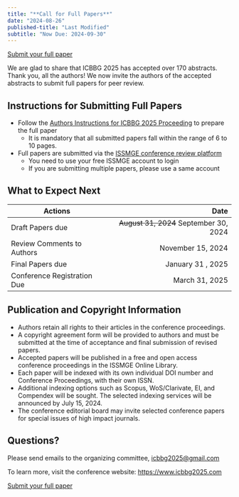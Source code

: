 ```yaml
---
title: "**Call for Full Papers**"
date: "2024-08-26"
published-title: "Last Modified"
subtitle: "Now Due: 2024-09-30"
---
```


[Submit your full paper](https://www.issmge.org/publications/review-platform/conferences/icbbg2025){.btn .btn-primary}

We are glad to share that ICBBG 2025 has accepted over 170 abstracts. Thank you, all the authors! 
We now invite the authors of the accepted abstracts to submit full papers for peer review.

## Instructions for Submitting Full Papers

- Follow the [Authors Instructions for ICBBG 2025 Proceeding](../resources/ICBBG2025_Proceedings_Author_Instructions.docx) to prepare the full paper
  - It is mandatory that all submitted papers fall within the range of 6 to 10 pages.
- Full papers are submitted via the [ISSMGE conference review platform](https://www.issmge.org/publications/review-platform/conferences/icbbg2025/submit-abstract) 
  - You need to use your free ISSMGE account to login
  - If you are submitting multiple papers, please use a same account

## What to Expect Next 

::: {.table-striped}

| Actions                     |                                   Date |
|-----------------------------|---------------------------------------:|
| Draft Papers due            | ~~August 31, 2024~~ September 30, 2024 |
| Review Comments to Authors  |                      November 15, 2024 |
| Final Papers due            |                      January 31 , 2025 |
| Conference Registration Due |                         March 31, 2025 |

:::

## Publication and Copyright Information

- Authors retain all rights to their articles in the conference proceedings.
- A copyright agreement form will be provided to authors and must be submitted at the time of acceptance and final submission of revised papers.
- Accepted papers will be published in a free and open access conference proceedings in the ISSMGE Online Library.
- Each paper will be indexed with its own individual DOI number and Conference Proceedings, with their own ISSN.
- Additional indexing options such as Scopus, WoS/Clarivate, EI, and Compendex will be sought. The selected indexing services will be announced by July 15, 2024.
- The conference editorial board may invite selected conference papers for special issues of high impact journals.

## Questions?

Please send emails to the organizing committee, <icbbg2025@gmail.com>

To learn more, visit the conference website: <https://www.icbbg2025.com>

[Submit your full paper](https://www.issmge.org/publications/review-platform/conferences/icbbg2025){.btn .btn-primary}

